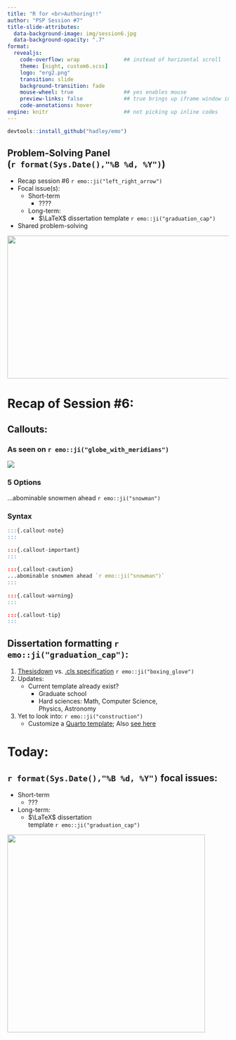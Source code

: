 ```yaml
---
title: "R for <br>Authoring!!"
author: "PSP Session #7"
title-slide-attributes: 
  data-background-image: img/session6.jpg
  data-background-opacity: ".7"
format:
  revealjs:
    code-overflow: wrap              ## instead of horizontal scroll
    theme: [night, custom6.scss]
    logo: "erg2.png"
    transition: slide
    background-transition: fade
    mouse-wheel: true                ## yes enables mouse
    preview-links: false             ## true brings up iframe window instead of "site"
    code-annotations: hover 
engine: knitr                        ## not picking up inline codes
---
```


```r
devtools::install_github("hadley/emo")
```

## Problem-Solving Panel <br>(`r format(Sys.Date(),"%B %d, %Y")`)

::: {layout="[80,20]"}
::: first-column
-   Recap session #6 `r emo::ji("left_right_arrow")`
-   Focal issue(s):
    -   Short-term
        -   ????
    -   Long-term:
        -   $\LaTeX$ dissertation template `r emo::ji("graduation_cap")`
-   Shared problem-solving
:::

::: second-column
:::
:::

![](img/title6.JPG){.absolute top="170" right="0" width="550" height="325"}

# Recap of Session #6:

## Callouts:

:::: panel-tabset
### As seen on `r emo::ji("globe_with_meridians")`

[![](img/warning.jpg)](https://quarto.org/docs/presentations/revealjs/advanced.html#slide-controls)


### 5 Options 

:::: {layout-ncol=2}

:::{.callout-note}

:::

:::{.callout-warning}

:::

:::{.callout-important}

:::

:::{.callout-tip}
:::

:::{.callout-caution}
...abominable snowmen ahead `r emo::ji("snowman")`  
:::

::::

### Syntax
```r
:::{.callout-note}
:::

:::{.callout-important}
:::
  
:::{.callout-caution}
...abominable snowmen ahead `r emo::ji("snowman")`
:::
  
:::{.callout-warning}
:::

:::{.callout-tip}
:::

```
::::

## Dissertation formatting `r emo::ji("graduation_cap")`:

1. [Thesisdown](https://github.com/ismayc/thesisdown) vs. [.cls specification](https://tysonbarrett.com/jekyll/update/2018/02/11/r_dissertation/) `r emo::ji("boxing_glove")`
2. Updates:
    + Current template already exist?
        + Graduate school
        + Hard sciences: Math, Computer Science, <br>Physics, Astronomy
3. Yet to look into: `r emo::ji("construction")`
    + Customize a [Quarto template](https://quarto.org/docs/extensions/formats.html); Also [see here](https://quarto.org/docs/authoring/front-matter.html)

# Today:

## `r format(Sys.Date(),"%B %d, %Y")` focal issues:

-   Short-term
    -   ???
-   Long-term:
    -   $\LaTeX$ dissertation <br>template `r emo::ji("graduation_cap")`

        
![](https://media.istockphoto.com/id/540720716/vector/blue-yeti-funny-yeti.jpg?s=612x612&w=0&k=20&c=W5l74_eHFnnHxuaQsLTqF1i76P081v1wOQC06sPHpcs=){.absolute top="125" right="10" height="450"}



